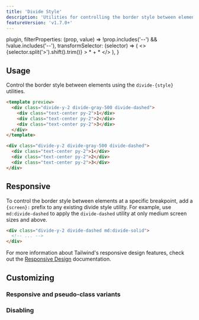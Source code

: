 ```yaml
---
title: 'Divide Style'
description: 'Utilities for controlling the border style between elements.'
featureVersion: 'v1.7.0+'
---
```



  plugin,
  filterProperties: (prop, value) => !prop.includes('--') && !value.includes('--'),
  transformSelector: (selector) => (
    <>
      {selector.split('>').shift().trim()} <span className="ml-1 text-purple-300">> * + *</span>
    </>
  ),
}

## Usage

Control the border style between elements using the `divide-{style}` utilities.

```html
<template preview>
  <div class="divide-y-2 divide-gray-500 divide-dashed">
    <div class="text-center py-2">1</div>
    <div class="text-center py-2">2</div>
    <div class="text-center py-2">3</div>
  </div>
</template>

<div class="divide-y-2 divide-gray-500 divide-dashed">
  <div class="text-center py-2">1</div>
  <div class="text-center py-2">2</div>
  <div class="text-center py-2">3</div>
</div>
```

## Responsive

To control the border style between elements at a specific breakpoint, add a `{screen}:` prefix to any existing divide style utility. For example, use `md:divide-dashed` to apply the `divide-dashed` utility at only medium screen sizes and above.

```html
<div class="divide-y-2 divide-dashed md:divide-solid">
  <!-- ... -->
</div>
```

For more information about Tailwind's responsive design features, check out the [Responsive Design](/docs/responsive-design) documentation.

## Customizing

### Responsive and pseudo-class variants

<Variants plugin="divideStyle" />

### Disabling

<Disabling plugin="divideStyle" />
